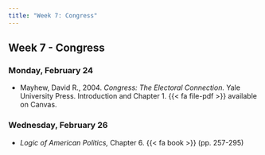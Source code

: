 ```yaml
---
title: "Week 7: Congress"
---
```


::: {.content-visible when-format="pdf"}

## Week 7 - Congress

:::


[//]: <> (Need to write intro)

### Monday, February 24

- Mayhew, David R., 2004. *Congress: The Electoral Connection.* Yale University Press. Introduction and Chapter 1. {{< fa file-pdf >}} available on Canvas.



### Wednesday, February 26

- *Logic of American Politics,* Chapter 6. {{< fa book >}}  (pp. 257-295)




